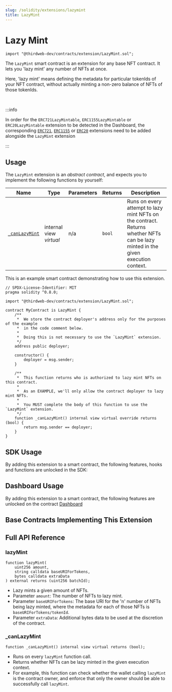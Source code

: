 ```yaml
---
slug: /solidity/extensions/lazymint
title: LazyMint
---
```



# Lazy Mint

```solidity
import "@thirdweb-dev/contracts/extension/LazyMint.sol";
```

The `LazyMint` smart contract is an extension for any base NFT contract. It lets you 'lazy mint' any number of NFTs at once.

Here, 'lazy mint' means defining the metadata for particular tokenIds of your NFT contract, without actually minting a non-zero balance of NFTs of those tokenIds.

<ViewContractCodeButton
  link="https://github.com/thirdweb-dev/contracts/blob/main/contracts/extension/LazyMint.sol"
  name="LazyMint"
/>

<br/>

:::info

In order for the `ERC721LazyMintable`, `ERC1155LazyMintable` or `ERC20LazyMintable` extension to be detected
in the Dashboard, the corresponding [`ERC721`](/solidity/extensions/erc721), [`ERC1155`](/solidity/extensions/erc1155) or [`ERC20`](/solidity/extensions/erc20) extensions need to be added alongside 
the `LazyMint` extension

:::

## Usage

The `LazyMint` extension is an _abstract contract_, and expects you to implement the following functions by yourself:

| Name                                                                     | Type                    | Parameters | Returns | Description                                                                                                                      |
| ------------------------------------------------------------------------ | ----------------------- | ---------- | ------- | -------------------------------------------------------------------------------------------------------------------------------- |
| [`_canLazyMint`](/solidity/extension-contracts/lazymint#_canlazymint) | internal view _virtual_ | n/a        | `bool`  | Runs on every attempt to lazy mint NFTs on the contract. Returns whether NFTs can be lazy minted in the given execution context. |

This is an example smart contract demonstrating how to use this extension.

```solidity
// SPDX-License-Identifier: MIT
pragma solidity ^0.8.0;

import "@thirdweb-dev/contracts/extension/LazyMint.sol";

contract MyContract is LazyMint {
    /**
     *  We store the contract deployer's address only for the purposes of the example
     *  in the code comment below.
     *
     *  Doing this is not necessary to use the `LazyMint` extension.
     */
    address public deployer;

    constructor() {
        deployer = msg.sender;
    }

    /**
     *  This function returns who is authorized to lazy mint NFTs on this contract.
     *
     *  As an EXAMPLE, we'll only allow the contract deployer to lazy mint NFTs.
     *
     *  You MUST complete the body of this function to use the `LazyMint` extension.
     */
    function _canLazyMint() internal view virtual override returns (bool) {
        return msg.sender == deployer;
    }
}
```

## SDK Usage

By adding this extension to a smart contract, the following features, hooks and functions are unlocked in the SDK:

## Dashboard Usage

By adding this extension to a smart contract, the following features are unlocked on the contract [Dashboard](/dashboard)

## Base Contracts Implementing This Extension

## Full API Reference

### lazyMint

```solidity
function lazyMint(
    uint256 amount,
    string calldata baseURIForTokens,
    bytes calldata extraData
) external returns (uint256 batchId);
```

- Lazy mints a given amount of NFTs.
- Parameter `amount`: The number of NFTs to lazy mint.
- Parameter `baseURIForTokens`: The base URI for the 'n' number of NFTs being lazy minted, where the metadata for each of those NFTs is `baseURIForTokens/tokenId`.
- Parameter `extraData`: Additional bytes data to be used at the discretion of the contract.

### \_canLazyMint

```solidity
function _canLazyMint() internal view virtual returns (bool);
```

- Runs on every `lazyMint` function call.
- Returns whether NFTs can be lazy minted in the given execution context.
- For example, this function can check whether the wallet calling `lazyMint` is the contract owner, and enforce that only the owner should be able to successfully call `lazyMint`.
